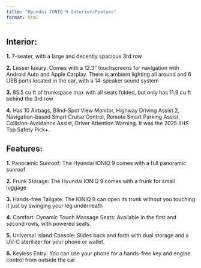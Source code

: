 ```yaml
---
title: "Hyundai IONIQ 9 Interior/Featues"
format: html
---
```


## Interior:

**1.** 7-seater, with a large and decently spacious 3rd row

**2.** Lesser luxury: Comes with a 12.3” touchscreens for navigation with Android Auto and Apple Carplay. There is ambient lighting all around and 6 USB ports located in the car, with a 14-speaker sound system

**3.** 85.5 cu ft of trunkspace max with all seats folded, but only has 11.9 cu ft behind the 3rd row

**4.** Has 10 Airbags, Blind-Spot View Monitor, Highway Driving Assist 2, Navigation-based Smart Cruise Control, Remote Smart Parking Assist, Collision-Avoidance Assist, Driver Attention Warning. It was the 2025 IIHS Top Safety Pick+.

## Features:

**1.** Panoramic Sunroof: The Hyundai IONIQ 9 comes with a full panoramic sunroof

**2.** Frunk Storage: The Hyundai IONIQ 9 comes with a frunk for small luggage

**3.** Hands-free Tailgate: The IONIQ 9 can open its trunk without you touching it just by swinging your leg underneath

**4.** Comfort: Dynamic Touch Massage Seats: Available in the first and second rows, with powered seats.

**5.** Universal Island Console: Slides back and forth with dual storage and a UV-C sterilizer for your phone or wallet.

**6.** Keyless Entry: You can use your phone for a hands-free key and engine control from outside the car
